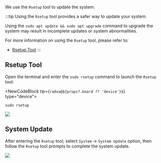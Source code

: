 We use the `Rsetup` tool to update the system.

:::tip
Using the `Rsetup` tool provides a safer way to update your system.

Using the `sudo apt update && sudo apt upgrade` command to upgrade the system may result in incomplete updates or system abnormalities.

For more information on using the `Rsetup` tool, please refer to:

- [Rsetup Tool](./rsetup)
  :::

## Rsetup Tool

Open the terminal and enter the `sudo rsetup` command to launch the `Rsetup` tool:

<NewCodeBlock tip={`radxa@${props?.board ?? 'device'}$`} type="device">

```
sudo rsetup
```

</NewCodeBlock>

<div style={{ textAlign: "center" }}>
  <img
    src="/en/img/common/radxa-os/system-config/rsetup-system.webp"
    style={{ width: "100%", maxWidth: "1200px" }}
  />
</div>

## System Update

After entering the `Rsetup` tool, select `System` -> `System Update` option, then follow the `Rsetup` tool prompts to complete the system update.

<div style={{ textAlign: "center" }}>
  <img
    src="/en/img/common/radxa-os/system-config/rsetup-system-update.webp"
    style={{ width: "100%", maxWidth: "1200px" }}
  />
</div>
